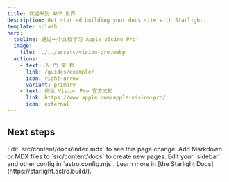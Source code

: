 ```yaml
---
title: 欢迎来到 AVP 世界
description: Get started building your docs site with Starlight.
template: splash
hero:
  tagline: 通过一个文档学习 Apple Visino Pro!
  image:
    file: ../../assets/vision-pro.webp
  actions:
    - text: 入 门 文 档
      link: /guides/example/
      icon: right-arrow
      variant: primary
    - text: 阅读 Vision Pro 官方文档
      link: https://www.apple.com/apple-vision-pro/
      icon: external
---
```



## Next steps

<CardGrid stagger>
  <Card title="Update content" icon="pencil">
    Edit `src/content/docs/index.mdx` to see this page change.
  </Card>
  <Card title="Add new content" icon="add-document">
    Add Markdown or MDX files to `src/content/docs` to create new pages.
  </Card>
  <Card title="Configure your site" icon="setting">
    Edit your `sidebar` and other config in `astro.config.mjs`.
  </Card>
  <Card title="Read the docs" icon="open-book">
    Learn more in [the Starlight Docs](https://starlight.astro.build/).
  </Card>
</CardGrid>
